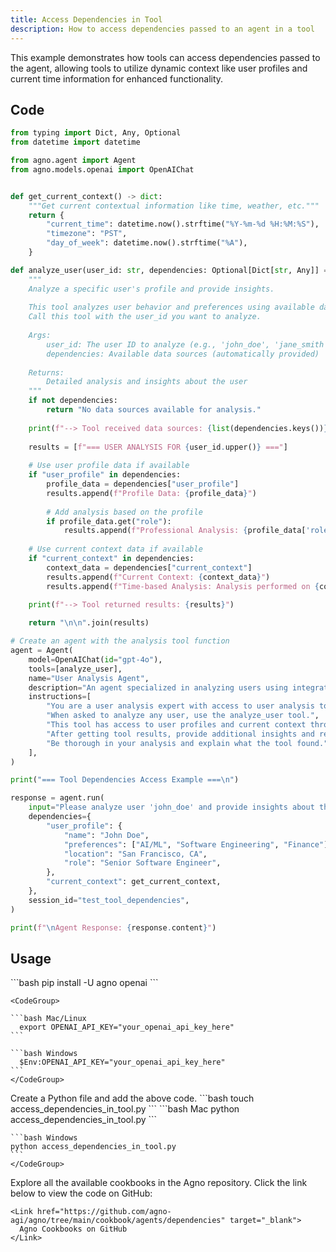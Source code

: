 ```yaml
---
title: Access Dependencies in Tool
description: How to access dependencies passed to an agent in a tool
---
```


This example demonstrates how tools can access dependencies passed to the agent, 
allowing tools to utilize dynamic context like user profiles and current time information for enhanced functionality.

## Code

```python access_dependencies_in_tool.py
from typing import Dict, Any, Optional
from datetime import datetime

from agno.agent import Agent
from agno.models.openai import OpenAIChat


def get_current_context() -> dict:
    """Get current contextual information like time, weather, etc."""
    return {
        "current_time": datetime.now().strftime("%Y-%m-%d %H:%M:%S"),
        "timezone": "PST",
        "day_of_week": datetime.now().strftime("%A"),
    }

def analyze_user(user_id: str, dependencies: Optional[Dict[str, Any]] = None) -> str:
    """
    Analyze a specific user's profile and provide insights.
    
    This tool analyzes user behavior and preferences using available data sources.
    Call this tool with the user_id you want to analyze.
    
    Args:
        user_id: The user ID to analyze (e.g., 'john_doe', 'jane_smith')
        dependencies: Available data sources (automatically provided)
    
    Returns:
        Detailed analysis and insights about the user
    """
    if not dependencies:
        return "No data sources available for analysis."
    
    print(f"--> Tool received data sources: {list(dependencies.keys())}")
    
    results = [f"=== USER ANALYSIS FOR {user_id.upper()} ==="]
    
    # Use user profile data if available
    if "user_profile" in dependencies:
        profile_data = dependencies["user_profile"]
        results.append(f"Profile Data: {profile_data}")
        
        # Add analysis based on the profile
        if profile_data.get("role"):
            results.append(f"Professional Analysis: {profile_data['role']} with expertise in {', '.join(profile_data.get('preferences', []))}")
    
    # Use current context data if available
    if "current_context" in dependencies:
        context_data = dependencies["current_context"]
        results.append(f"Current Context: {context_data}")
        results.append(f"Time-based Analysis: Analysis performed on {context_data['day_of_week']} at {context_data['current_time']}")

    print(f"--> Tool returned results: {results}")
    
    return "\n\n".join(results)

# Create an agent with the analysis tool function
agent = Agent(
    model=OpenAIChat(id="gpt-4o"),
    tools=[analyze_user],
    name="User Analysis Agent",
    description="An agent specialized in analyzing users using integrated data sources.",
    instructions=[
        "You are a user analysis expert with access to user analysis tools.",
        "When asked to analyze any user, use the analyze_user tool.",
        "This tool has access to user profiles and current context through integrated data sources.",
        "After getting tool results, provide additional insights and recommendations based on the analysis.",
        "Be thorough in your analysis and explain what the tool found."
    ],
)

print("=== Tool Dependencies Access Example ===\n")

response = agent.run(
    input="Please analyze user 'john_doe' and provide insights about their professional background and preferences.",
    dependencies={
        "user_profile": {
            "name": "John Doe",
            "preferences": ["AI/ML", "Software Engineering", "Finance"],
            "location": "San Francisco, CA",
            "role": "Senior Software Engineer",
        },
        "current_context": get_current_context,
    },
    session_id="test_tool_dependencies",
)

print(f"\nAgent Response: {response.content}")
```

## Usage

<Steps>
  <Snippet file="create-venv-step.mdx" />

  <Step title="Install libraries">
    ```bash
    pip install -U agno openai
    ```
  </Step>

  <Step title="Export your OpenAI API key">

    <CodeGroup>

    ```bash Mac/Linux
      export OPENAI_API_KEY="your_openai_api_key_here"
    ```

    ```bash Windows
      $Env:OPENAI_API_KEY="your_openai_api_key_here"
    ```
    </CodeGroup> 
  </Step>

  <Step title="Create a Python file">
    Create a Python file and add the above code.
    ```bash
    touch access_dependencies_in_tool.py
    ```
  </Step>

  <Step title="Run Agent">
    <CodeGroup>
    ```bash Mac
    python access_dependencies_in_tool.py
    ```
    
    ```bash Windows
    python access_dependencies_in_tool.py
    ```
    </CodeGroup>
  </Step>

  <Step title="Find All Cookbooks">
    Explore all the available cookbooks in the Agno repository. Click the link below to view the code on GitHub:

    <Link href="https://github.com/agno-agi/agno/tree/main/cookbook/agents/dependencies" target="_blank">
      Agno Cookbooks on GitHub
    </Link>
  </Step>
</Steps>
